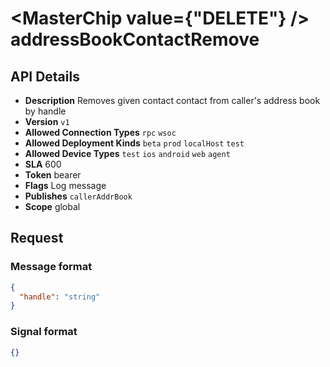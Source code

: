 
# <MasterChip value={"DELETE"} /> addressBookContactRemove

## API Details

- **Description** Removes given contact contact from caller's address book by handle
- **Version** `v1`
- **Allowed Connection Types** `rpc` `wsoc` 
- **Allowed Deployment Kinds** `beta` `prod` `localHost` `test` 
- **Allowed Device Types** `test` `ios` `android` `web` `agent` 
- **SLA** 600
- **Token** bearer
- **Flags** Log message
- **Publishes** `callerAddrBook` 
- **Scope** global


## Request

### Message format

```json
{
  "handle": "string"
}
```

### Signal format

```json
{}
```


